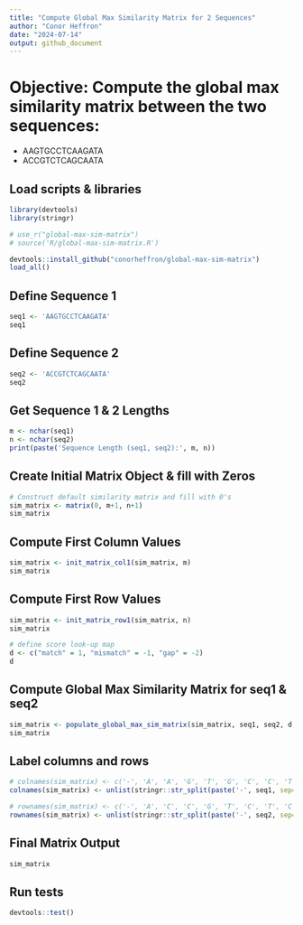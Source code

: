 ```yaml
---
title: "Compute Global Max Similarity Matrix for 2 Sequences"
author: "Conor Heffron"
date: "2024-07-14"
output: github_document
---
```


# Objective: Compute the global max similarity matrix between the two sequences:

-   AAGTGCCTCAAGATA
-   ACCGTCTCAGCAATA

## Load scripts & libraries

```r
library(devtools)
library(stringr)

# use_r("global-max-sim-matrix")
# source('R/global-max-sim-matrix.R')

devtools::install_github("conorheffron/global-max-sim-matrix")
load_all()
```

## Define Sequence 1

```r
seq1 <- 'AAGTGCCTCAAGATA'
seq1
```

## Define Sequence 2

```r
seq2 <- 'ACCGTCTCAGCAATA'
seq2
```

## Get Sequence 1 & 2 Lengths

```r
m <- nchar(seq1)
n <- nchar(seq2)
print(paste('Sequence Length (seq1, seq2):', m, n))
```

## Create Initial Matrix Object & fill with Zeros

```r
# Construct default similarity matrix and fill with 0's
sim_matrix <- matrix(0, m+1, n+1)
sim_matrix
```

## Compute First Column Values

```r
sim_matrix <- init_matrix_col1(sim_matrix, m)
sim_matrix
```

## Compute First Row Values

```r
sim_matrix <- init_matrix_row1(sim_matrix, n)
sim_matrix
```

```r
# define score look-up map
d <- c("match" = 1, "mismatch" = -1, "gap" = -2)
d
```

## Compute Global Max Similarity Matrix for seq1 & seq2

```r
sim_matrix <- populate_global_max_sim_matrix(sim_matrix, seq1, seq2, d, m, n)
sim_matrix
```

## Label columns and rows

```r
# colnames(sim_matrix) <- c('-', 'A', 'A', 'G', 'T', 'G', 'C', 'C', 'T', 'C', 'A', 'A', 'G', 'A', 'T', 'A')
colnames(sim_matrix) <- unlist(stringr::str_split(paste('-', seq1, sep=''), boundary("character")))

# rownames(sim_matrix) <- c('-', 'A', 'C', 'C', 'G', 'T', 'C', 'T', 'C', 'A', 'G', 'C', 'A', 'A', 'T', 'A')
rownames(sim_matrix) <- unlist(stringr::str_split(paste('-', seq2, sep=''), boundary("character")))
```

## Final Matrix Output

```r
sim_matrix
```

## Run tests

```r
devtools::test()
```
